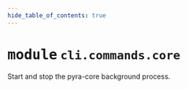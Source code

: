 ```yaml
---
hide_table_of_contents: true
---
```


<!-- markdownlint-disable -->

# <kbd>module</kbd> `cli.commands.core`
Start and stop the pyra-core background process. 



